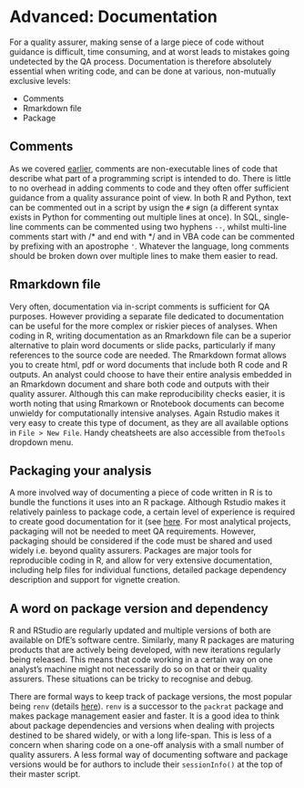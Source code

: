# Advanced: Documentation{#documentation}

For a quality assurer, making sense of a large piece of code without guidance is difficult, time consuming, and at worst leads to mistakes going undetected by the QA process. Documentation is therefore absolutely essential when writing code, and can be done at various, non-mutually exclusive levels: 

- Comments
- Rmarkdown file
- Package

## Comments
As we covered [earlier](#fundamentals), comments are non-executable lines of code that describe what part of a programming script is intended to do. There is little to no overhead in adding comments to code and they often offer sufficient guidance from a quality assurance point of view. In both R and Python, text can be commented out in a script by usign the `#` sign  (a different syntax exists in Python for commenting out multiple lines at once). In SQL, single-line comments can be commented using two hyphens `--`, whilst multi-line comments start with /* and end with */ and in VBA code can be commented by prefixing with an apostrophe `'`.  Whatever the language, long comments should be broken down over multiple lines to make them easier to read.    

## Rmarkdown file
Very often, documentation via in-script comments is sufficient for QA purposes. However providing a separate file dedicated to documentation can be useful for the more complex or riskier pieces of analyses. When coding in R, writing documentation as an Rmarkdown file can be a superior alternative to plain word documents or slide packs, particularly if many references to the source code are needed. The Rmarkdown format allows you to create html, pdf or word documents that include both R code and R outputs. An analyst could choose to have their entire analysis embedded in an Rmarkdown document and share both code and outputs with their quality assurer. Although this can make reproducibility checks easier, it is worth noting that using Rmarkown or Rnotebook documents can become unwieldy for computationally intensive analyses. Again Rstudio makes it very easy to create this type of document, as they are all available options in `File > New File`. Handy cheatsheets are also accessible from the`Tools` dropdown menu. 

## Packaging your analysis
A more involved way of documenting a piece of code written in R is to bundle the functions it uses into an R package. Although Rstudio makes it relatively painless to package code, a certain level of experience is required to create good documentation for it (see [here](http://r-pkgs.had.co.nz/). For most analytical projects, packaging will not be needed to meet QA requirements. However, packaging should be considered if the code must be shared and used widely i.e. beyond quality assurers. Packages are major tools for reproducible coding in R, and allow for very extensive documentation, including help files for individual functions, detailed package dependency description and support for vignette creation. 

## A word on package version and dependency
R and RStudio are regularly updated and multiple versions of both are available on DfE's software centre. Similarly, many R packages are maturing products that are actively being developed, with new iterations regularly being released. This means that code working in a certain way on one analyst's machine might not necessarily do so on that or their quality assurers. These situations can be tricky to recognise and debug.

There are formal ways to keep track of package versions, the most popular being `renv` (details [here](https://rstudio.github.io/renv/articles/renv.html)). `renv` is a successor to the `packrat` package and makes package management easier and faster. It is a good idea to think about package dependencies and versions when dealing with projects destined to be shared widely, or with a long life-span. This is less of a concern when sharing code on a one-off analysis with a small number of quality assurers. A less formal way of documenting software and package versions would be for authors to include their `sessionInfo()` at the top of their master script.




